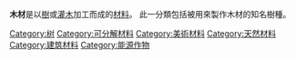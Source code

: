{{catmore}}

'''木材'''是以[[樹|樹]]或[[灌木|灌木]]加工而成的[[材料|材料]]。
此一分類包括被用來製作木材的知名樹種。
{{Commonscat|Wood}}

[[Category:树|Category:树]]
[[Category:可分解材料|Category:可分解材料]]
[[Category:美術材料|Category:美術材料]]
[[Category:天然材料|Category:天然材料]]
[[Category:建筑材料|Category:建筑材料]]
[[Category:能源作物|Category:能源作物]]